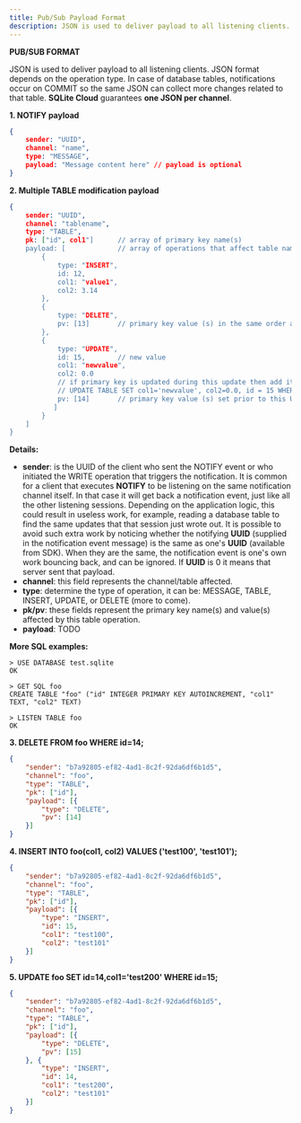 ```yaml
---
title: Pub/Sub Payload Format
description: JSON is used to deliver payload to all listening clients. JSON format depends on the operation type.
---
```


**PUB/SUB FORMAT**

JSON is used to deliver payload to all listening clients. JSON format depends on the operation type. In case of database tables, notifications occur on COMMIT so the same JSON can collect more changes related to that table. **SQLite Cloud** guarantees **one JSON per channel**.

**1. NOTIFY payload**
```json
{
    sender: "UUID",
    channel: "name",
    type: "MESSAGE",
    payload: "Message content here"	// payload is optional
}
```


**2. Multiple TABLE modification payload**
```json
{
    sender: "UUID",
    channel: "tablename",
    type: "TABLE",
    pk: ["id", col1"]      // array of primary key name(s)
    payload: [             // array of operations that affect table name
        {
            type: "INSERT",
            id: 12,
            col1: "value1",
            col2: 3.14
        },
        {
            type: "DELETE",
            pv: [13]       // primary key value (s) in the same order as the pk array
        },
        {
            type: "UPDATE",
            id: 15,        // new value
            col1: "newvalue",
            col2: 0.0
            // if primary key is updated during this update then add it to:
            // UPDATE TABLE SET col1='newvalue', col2=0.0, id = 15 WHERE id=14
            pv: [14]       // primary key value (s) set prior to this UPDATE operation
           ]
        }
    ]
}
```

**Details:**

* **sender**: is the UUID of the client who sent the NOTIFY event or who initiated the WRITE operation that triggers the notification. It is common for a client that executes **NOTIFY** to be listening on the same notification channel itself. In that case it will get back a notification event, just like all the other listening sessions. Depending on the application logic, this could result in useless work, for example, reading a database table to find the same updates that that session just wrote out. It is possible to avoid such extra work by noticing whether the notifying **UUID** (supplied in the notification event message) is the same as one's **UUID** (available from SDK). When they are the same, the notification event is one's own work bouncing back, and can be ignored. If **UUID** is 0 it means that server sent that payload.
* **channel**: this field represents the channel/table affected.
* **type**: determine the type of operation, it can be: MESSAGE, TABLE, INSERT, UPDATE, or DELETE (more to come).
* **pk/pv**: these fields represent the primary key name(s) and value(s) affected by this table operation.
* **payload**: TODO

**More SQL examples:**
```
> USE DATABASE test.sqlite
OK

> GET SQL foo
CREATE TABLE "foo" ("id" INTEGER PRIMARY KEY AUTOINCREMENT, "col1" TEXT, "col2" TEXT)

> LISTEN TABLE foo
OK
```

**3. DELETE FROM foo WHERE id=14;**
```json
{
	"sender": "b7a92805-ef82-4ad1-8c2f-92da6df6b1d5",
	"channel": "foo",
	"type": "TABLE",
	"pk": ["id"],
	"payload": [{
		"type": "DELETE",
		"pv": [14]
	}]
}
```

**4. INSERT INTO foo(col1, col2) VALUES ('test100', 'test101');**
```json
{
	"sender": "b7a92805-ef82-4ad1-8c2f-92da6df6b1d5",
	"channel": "foo",
	"type": "TABLE",
	"pk": ["id"],
	"payload": [{
		"type": "INSERT",
		"id": 15,
		"col1": "test100",
		"col2": "test101"
	}]
}
```

**5. UPDATE foo SET id=14,col1='test200' WHERE id=15;**
```json
{
	"sender": "b7a92805-ef82-4ad1-8c2f-92da6df6b1d5",
	"channel": "foo",
	"type": "TABLE",
	"pk": ["id"],
	"payload": [{
		"type": "DELETE",
		"pv": [15]
	}, {
		"type": "INSERT",
		"id": 14,
		"col1": "test200",
		"col2": "test101"
	}]
}
```